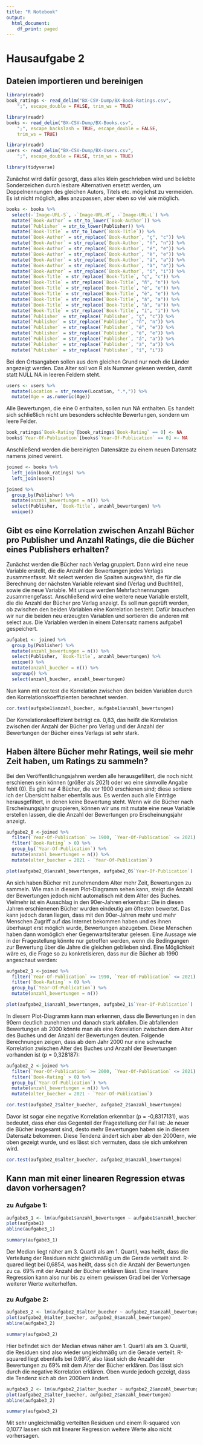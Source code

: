 ```yaml
---
title: "R Notebook"
output:
  html_document:
    df_print: paged
---
```


# Hausaufgabe 2

## Dateien importieren und bereinigen

```r
library(readr)
book_ratings <- read_delim("BX-CSV-Dump/BX-Book-Ratings.csv", 
    ";", escape_double = FALSE, trim_ws = TRUE)
```

```r
library(readr)
books <- read_delim("BX-CSV-Dump/BX-Books.csv", 
    ";", escape_backslash = TRUE, escape_double = FALSE, 
    trim_ws = TRUE)
```

```r
library(readr)
users <- read_delim("BX-CSV-Dump/BX-Users.csv", 
    ";", escape_double = FALSE, trim_ws = TRUE)
```

```r
library(tidyverse)
```

Zunächst wird dafür gesorgt, dass alles klein geschrieben wird und beliebte Sonderzeichen durch lesbare Alternativen ersetzt werden, um Doppelnennungen des gleichen Autors, Titels etc. möglichst zu vermeiden. Es ist nicht möglich, alles anzupassen, aber eben so viel wie möglich.

```r
books <- books %>%
  select(-`Image-URL-S`, -`Image-URL-M`, -`Image-URL-L`) %>%
  mutate(`Book-Author` = str_to_lower(`Book-Author`)) %>%
  mutate(`Publisher` = str_to_lower(Publisher)) %>%
  mutate(`Book-Title` = str_to_lower(`Book-Title`)) %>%
  mutate(`Book-Author` = str_replace(`Book-Author`, "ç", "c")) %>%
  mutate(`Book-Author` = str_replace(`Book-Author`, "ñ", "n")) %>%
  mutate(`Book-Author` = str_replace(`Book-Author`, "é", "e")) %>%
  mutate(`Book-Author` = str_replace(`Book-Author`, "è", "e")) %>%
  mutate(`Book-Author` = str_replace(`Book-Author`, "á", "a")) %>%
  mutate(`Book-Author` = str_replace(`Book-Author`, "à", "a")) %>%
  mutate(`Book-Author` = str_replace(`Book-Author`, "í", "i")) %>%
  mutate(`Book-Title` = str_replace(`Book-Title`, "ç", "c")) %>%
  mutate(`Book-Title` = str_replace(`Book-Title`, "ñ", "n")) %>%
  mutate(`Book-Title` = str_replace(`Book-Title`, "é", "e")) %>%
  mutate(`Book-Title` = str_replace(`Book-Title`, "è", "e")) %>%
  mutate(`Book-Title` = str_replace(`Book-Title`, "á", "a")) %>%
  mutate(`Book-Title` = str_replace(`Book-Title`, "à", "a")) %>%
  mutate(`Book-Title` = str_replace(`Book-Title`, "í", "i")) %>%
  mutate(`Publisher` = str_replace(`Publisher`, "ç", "c")) %>%
  mutate(`Publisher` = str_replace(`Publisher`, "ñ", "n")) %>%
  mutate(`Publisher` = str_replace(`Publisher`, "é", "e")) %>%
  mutate(`Publisher` = str_replace(`Publisher`, "è", "e")) %>%
  mutate(`Publisher` = str_replace(`Publisher`, "á", "a")) %>%
  mutate(`Publisher` = str_replace(`Publisher`, "à", "a")) %>%
  mutate(`Publisher` = str_replace(`Publisher`, "í", "i"))
```

Bei den Ortsangaben sollen aus dem gleichen Grund nur noch die Länder angezeigt werden. Das Alter soll von R als Nummer gelesen werden, damit statt NULL NA in leeren Feldern steht.

```r
users <- users %>%
  mutate(Location = str_remove(Location, ".*,")) %>%
  mutate(Age = as.numeric(Age))
```

Alle Bewertungen, die eine 0 enthalten, sollen nun NA enthalten. Es handelt sich schließlich nicht um besonders schlechte Bewertungen, sondern um leere Felder.

```r
book_ratings$`Book-Rating`[book_ratings$`Book-Rating` == 0] <- NA
books$`Year-Of-Publication`[books$`Year-Of-Publication` == 0] <- NA
```

Anschließend werden die bereinigten Datensätze zu einem neuen Datensatz namens joined vereint.

```r
joined <- books %>%
  left_join(book_ratings) %>%
  left_join(users)
```

```r
joined %>%
  group_by(Publisher) %>%
  mutate(anzahl_bewertungen = n()) %>%
  select(Publisher, `Book-Title`, anzahl_bewertungen) %>%
  unique()
```

## Gibt es eine Korrelation zwischen Anzahl Bücher pro Publisher und Anzahl Ratings, die die Bücher eines Publishers erhalten?

Zunächst werden die Bücher nach Verlag gruppiert. Dann wird eine neue Variable erstellt, die die Anzahl der Bewertungen jedes Verlags zusammenfasst. Mit select werden die Spalten ausgewählt, die für die Berechnung der nächsten Variable relevant sind (Verlag und Buchtitel), sowie die neue Variable. Mit unique werden Mehrfachnennungen zusammengefasst. Anschließend wird eine weitere neue Variable erstellt, die die Anzahl der Bücher pro Verlag anzeigt.
Es soll nun geprüft werden, ob zwischen den beiden Variablen eine Korrelation besteht. Dafür brauchen wir nur die beiden neu erzeugten Variablen und sortieren die anderen mit select aus. Die Variablen werden in einem Datensatz namens aufgabe1 gespeichert.

```r
aufgabe1 <- joined %>%
  group_by(Publisher) %>%
  mutate(anzahl_bewertungen = n()) %>%
  select(Publisher, `Book-Title`, anzahl_bewertungen) %>%
  unique() %>%
  mutate(anzahl_buecher = n()) %>%
  ungroup() %>%
  select(anzahl_buecher, anzahl_bewertungen)
```

Nun kann mit cor.test die Korrelation zwischen den beiden Variablen durch den Korrelationskoeffizienten berechnet werden.

```r
cor.test(aufgabe1$anzahl_buecher, aufgabe1$anzahl_bewertungen)
```
Der Korrelationskoeffizient beträgt ca. 0,83, das heißt die Korrelation zwischen der Anzahl der Bücher pro Verlag und der Anzahl der Bewertungen der Bücher eines Verlags ist sehr stark.

## Haben ältere Bücher mehr Ratings, weil sie mehr Zeit haben, um Ratings zu sammeln?

Bei den Veröffentlichungsjahren werden alle herausgefiltert, die noch nicht erschienen sein können (größer als 2021) oder wo eine sinnvolle Angabe fehlt (0). Es gibt nur 4 Bücher, die vor 1900 erschienen sind; diese sortiere ich der Übersicht halber ebenfalls aus. Es werden auch alle Einträge herausgefiltert, in denen keine Bewertung steht. Wenn wir die Bücher nach Erscheinungsjahr gruppieren, können wir uns mit mutate eine neue Variable erstellen lassen, die die Anzahl der Bewertungen pro Erscheinungsjahr anzeigt.

```r
aufgabe2_0 <-joined %>%
  filter(`Year-Of-Publication` >= 1900, `Year-Of-Publication` <= 2021) %>%
  filter(`Book-Rating` > 0) %>%
  group_by(`Year-Of-Publication`) %>%
  mutate(anzahl_bewertungen = n()) %>%
  mutate(alter_buecher = 2021 - `Year-Of-Publication`)
```

```r
plot(aufgabe2_0$anzahl_bewertungen, aufgabe2_0$`Year-Of-Publication`)
```

An sich haben Bücher mit zunehmendem Alter mehr Zeit, Bewertungen zu sammeln. Wie man in diesem Plot-Diagramm sehen kann, steigt die Anzahl der Bewertungen jedoch nicht automatisch mit dem Alter des Buches. Vielmehr ist ein Ausschlag in den 90er-Jahren erkennbar: Die in diesen Jahren erschienenen Bücher wurden eindeutig am öftesten bewertet. Das kann jedoch daran liegen, dass mit den 90er-Jahren mehr und mehr Menschen Zugriff auf das Internet bekommen haben und es ihnen überhaupt erst möglich wurde, Bewertungen abzugeben. Diese Menschen haben dann womöglich eher Gegenwartsliteratur gelesen. Eine Aussage wie in der Fragestellung könnte nur getroffen werden, wenn die Bedingungen zur Bewertung über die Jahre die gleichen geblieben sind.
Eine Möglichkeit wäre es, die Frage so zu konkretisieren, dass nur die Bücher ab 1990 angeschaut werden:

```r
aufgabe2_1 <-joined %>%
  filter(`Year-Of-Publication` >= 1990, `Year-Of-Publication` <= 2021) %>%
  filter(`Book-Rating` > 0) %>%
  group_by(`Year-Of-Publication`) %>%
  mutate(anzahl_bewertungen = n())
```
```r
plot(aufgabe2_1$anzahl_bewertungen, aufgabe2_1$`Year-Of-Publication`)
```

In diesem Plot-Diagramm kann man erkennen, dass die Bewertungen in den 90ern deutlich zunehmen und danach stark abfallen. Die abfallenden Bewertungen ab 2000 könnte man als eine Korrelation zwischen dem Alter des Buches und der Anzahl der Bewertungen deuten.
Folgende Berechnungen zeigen, dass ab dem Jahr 2000 nur eine schwache Korrelation zwischen Alter des Buches und Anzahl der Bewertungen vorhanden ist (p = 0,328187):


```r
aufgabe2_2 <-joined %>%
  filter(`Year-Of-Publication` >= 2000, `Year-Of-Publication` <= 2021) %>%
  filter(`Book-Rating` > 0) %>%
  group_by(`Year-Of-Publication`) %>%
  mutate(anzahl_bewertungen = n()) %>%
  mutate(alter_buecher = 2021 - `Year-Of-Publication`)
```

```r
cor.test(aufgabe2_2$alter_buecher, aufgabe2_2$anzahl_bewertungen)
```
Davor ist sogar eine negative Korrelation erkennbar (p = -0,8317131), was bedeutet, dass eher das Gegenteil der Fragestellung der Fall ist: Je neuer die Bücher insgesamt sind, desto mehr Bewertungen haben sie in diesem Datensatz bekommen. Diese Tendenz ändert sich aber ab den 2000ern, wie oben gezeigt wurde, und es lässt sich vermuten, dass sie sich umkehren wird.

```r
cor.test(aufgabe2_0$alter_buecher, aufgabe2_0$anzahl_bewertungen)
```


## Kann man mit einer linearen Regression etwas davon vorhersagen?
### zu Aufgabe 1:

```r
aufgabe3_1 <- lm(aufgabe1$anzahl_bewertungen ~ aufgabe1$anzahl_buecher)
plot(aufgabe1)
abline(aufgabe3_1)
```

```r
summary(aufgabe3_1)
```
Der Median liegt näher am 3. Quartil als am 1. Quartil, was heißt, dass die Verteilung der Residuen nicht gleichmäßig um die Gerade verteilt sind. R-quared liegt bei 0,6854, was heißt, dass sich die Anzahl der Bewertungen zu ca. 69% mit der Anzahl der Bücher erklären lässt. Eine lineare Regression kann also nur bis zu einem gewissen Grad bei der Vorhersage weiterer Werte weiterhelfen.

### zu Aufgabe 2:

```r
aufgabe3_2 <- lm(aufgabe2_0$alter_buecher ~ aufgabe2_0$anzahl_bewertungen)
plot(aufgabe2_0$alter_buecher, aufgabe2_0$anzahl_bewertungen)
abline(aufgabe3_2)
```

```r
summary(aufgabe3_2)
```

Hier befindet sich der Median etwas näher am 1. Quartil als am 3. Quartil, die Residuen sind also wieder ungleichmäßg um die Gerade verteilt. R-squared liegt ebenfalls bei 0.6917, also lässt sich die Anzahl der Bewertungen zu 69% mit dem Alter der Bücher erklären. Das lässt sich durch die negative Korrelation erklären. Oben wurde jedoch gezeigt, dass die Tendenz sich ab den 2000ern ändert.

```r
aufgabe3_2 <- lm(aufgabe2_2$alter_buecher ~ aufgabe2_2$anzahl_bewertungen)
plot(aufgabe2_2$alter_buecher, aufgabe2_2$anzahl_bewertungen)
abline(aufgabe3_2)
```

```r
summary(aufgabe3_2)
```

Mit sehr ungleichmäßig verteilten Residuen und einem R-squared von 0,1077 lassen sich mit linearer Regression weitere Werte also nicht vorhersagen.